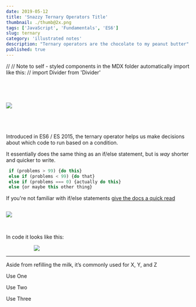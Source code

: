 ```yaml
---
date: 2019-05-12
title: 'Snazzy Ternary Operators Title'
thumbnail: ./thumb@2x.png
tags: ['JavaScript', 'Fundamentals', 'ES6']
slug: ternary
category: 'illustrated notes'
description: "Ternary operators are the chocolate to my peanut butter"
published: true
---
```


// // Note to self - styled components in the MDX folder automatically import like this:
// import Divider from 'Divider'

<div style="display: grid;
  grid-gap: 40px;
  grid-template-columns: repeat(auto-fill, minmax(250px, 1fr));
  align-content: center; margin-top: 60px">

![](./Signpost.png)

<span>

Introduced in ES6 / ES 2015, the ternary operator helps us make decisions about which code to run based on a condition.  

It essentially does the same thing as an if/else statement, but is _way_ shorter and quicker to write.

```jsx
 if (problems > 99) {do this}
 else if (problems < 99) {do that}
 else if (problems === 0) {actually do this}
 else {or maybe this other thing}
```

If you're not familiar with if/else statements [give the docs a quick read](https://developer.mozilla.org/en-US/docs/Web/JavaScript/Reference/Statements/if...else)

</span>

</div>

![](./Layout.png)

<br />

In code it looks like this:

<div style="max-width: 70%; margin: 0 auto; marginTop: 120px">

![](./MilkText.png)

</div>

<hr />

Aside from refilling the milk, it’s commonly used for X, Y, and Z

<ThreeColumn>

<p>Use One</p>

<p>Use Two</p>

<p>Use Three</p>

</ThreeColumn>